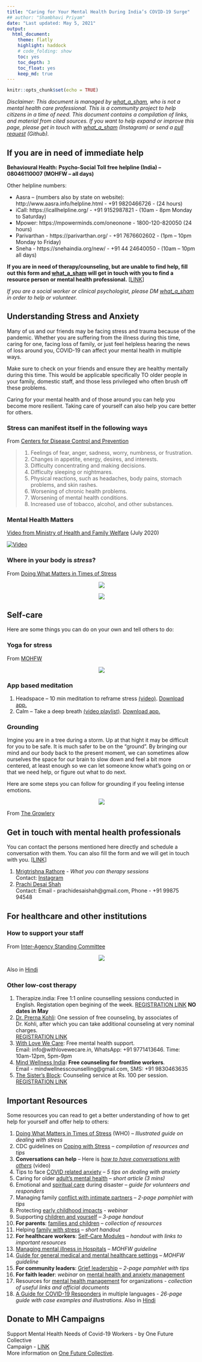 ```yaml
---
title: "Caring for Your Mental Health During India’s COVID-19 Surge"
## author: "Shambhavi Priyam"
date: "Last updated: May 5, 2021"
output:
  html_document:
    theme: flatly
    highlight: haddock
    # code_folding: show
    toc: yes
    toc_depth: 3
    toc_float: yes
    keep_md: true
---
```


```r
knitr::opts_chunk$set(echo = TRUE)
```


_Disclaimer: This document is managed by [what_a_sham](https://www.instagram.com/what_a_sham/), who is not a mental health care professional. This is a community project to help citizens in a time of need. This document contains a compilation of links, and material from cited sources. If you want to help expand or improve this page, please get in touch with [what_a_sham](https://www.instagram.com/what_a_sham/) (Instagram) or send a [pull request]((https://github.com/shambhavipriyam/covid_communityMH)) (Github)._

## If you are in need of immediate help

**Behavioural Health: Psycho-Social Toll free helpline (India) – 08046110007 (MOHFW – all days)**

Other helpline numbers:

  - Aasra – (numbers also by state on website): http://www.aasra.info/helpline.html  - +91 9820466726 - (24 hours) 
  - iCall: https://icallhelpline.org/ - +91 9152987821 - (10am - 8pm Monday to Saturday)
  - Mpower: https://mpowerminds.com/oneonone - 1800-120-820050 (24 hours)
  - Parivarthan - https://parivarthan.org/ - +91 7676602602 - (1pm – 10pm Monday to Friday)
  - Sneha - https://snehaindia.org/new/ - +91 44 24640050 - (10am – 10pm all days)


**If you are in need of therapy/counseling, but are unable to find help, fill out this form and [what_a_sham](https://www.instagram.com/what_a_sham/) will get in touch with you to find a resource person or mental health professional.**
[[LINK](https://forms.gle/1BwEE94jK5uoBAtX6)]

*If you are a social worker or clinical psychologist, please DM [what_a_sham](https://www.instagram.com/what_a_sham/) in order to help or volunteer.*


## Understanding Stress and Anxiety 
Many of us and our friends may be facing stress and trauma because of the pandemic. 
Whether you are suffering from the illness during this time, caring for one, facing loss of family, or just feel helpless hearing the news of loss around you, COVID-19 can affect your mental health in multiple ways. 

Make sure to check on your friends and ensure they are healthy mentally during this time. This would be applicable specifically TO older people in your family, domestic staff, and those less privileged who often brush off these problems.

Caring for your mental health and of those around you can help you become more resilient. 
Taking care of yourself can also help you care better for others.

### Stress can manifest itself in the following ways
From [Centers for Disease Control and Prevention](https://www.cdc.gov/coronavirus/2019-ncov/daily-life-coping/managing-stress-anxiety.html)

  > 1. Feelings of fear, anger, sadness, worry, numbness, or frustration.
  > 2. Changes in appetite, energy, desires, and interests.
  > 3. Difficulty concentrating and making decisions.
  > 4. Difficulty sleeping or nightmares.
  > 5. Physical reactions, such as headaches, body pains, stomach problems, and skin rashes.
  > 6. Worsening of chronic health problems.
  > 7. Worsening of mental health conditions.
  > 8. Increased use of tobacco, alcohol, and other substances.

### Mental Health Matters 
[Video from Ministry of Health and Family Welfare](https://www.youtube.com/watch?v=rJENzEE4xBE) (July 2020)

[![Video](pics/video.png)](https://www.youtube.com/watch?v=rJENzEE4xBE)


### Where in your body is _stress_?
From [Doing What Matters in Times of Stress](https://apps.who.int/iris/bitstream/handle/10665/331901/9789240003910-eng.pdf?sequence=1&isAllowed=y)

<div align="center">
<figure>
<img src="pics/stress_1.png">
<figure>
</div>



<div align="center">
<figure>
<img src="pics/stress_2.png">
<figure>
</div>


## Self-care 

Here are some things you can do on your own and tell others to do:

### Yoga for stress 
From [MOHFW](https://www.mohfw.gov.in/pdf/HCWMentalHealthSupportGuidanceJuly20201.pdf)


<div align="center">
<figure>
<img src="pics/yoga.png">
<figure>
</div>


### App based meditation
1. Headspace – 10 min meditation to reframe stress [(video)](http://youtube.com/watch?v=sG7DBA-mgFY). [Download app.](https://www.headspace.com/headspace-meditation-app)
2. Calm – Take a deep breath [(video playlist)](https://www.youtube.com/watch?v=zilmlTO5i9Q&list=PLgdxvG3Ulbie6EIEToXVPV73_Zf2DiCLl). [Download app.](https://www.calm.com/)

### Grounding 
Imgine you are in a tree during a storm. Up at that hight it may be difficult for you to be safe. It is much safer to be on the "ground".
By bringing our mind and our body back to the present moment, we can sometimes allow ourselves the space for our brain to slow down and feel a bit more centered, at least enough so we can let someone know what's going on or that we need help, or figure out what to do next.

Here are some steps you can follow for grounding if you feeling intense emotions. 


<div align="center">
<figure>
<img src="pics/grounding.png">
<figure>
</div>
From [The Growlery](http://www.tothegrowlery.com/blog/2017/4/18/six-different-types-of-grounding-exercises-for-anxiety-intense-emotions)

## Get in touch with mental health professionals 
You can contact the persons mentioned here directly and schedule a conversation with them. You can also fill the form and we will get in touch with you. [[LINK](https://forms.gle/1BwEE94jK5uoBAtX6)]

1. [Mrigtrishna Rathore](https://www.instagram.com/mrigtrishna_rathore/) - _What you can therapy sessions_<br />
  Contact: [Instagram](https://www.instagram.com/mrigtrishna_rathore/)
2. [Prachi Desai Shah](https://www.instagram.com/prachidesai1410/) <br />
  Contact: Email - prachidesaishah@gmail.com, Phone - +91 99875 94548
  
## For healthcare and other institutions 

### How to support your staff 
From [Inter-Agency Standing Committee](https://interagencystandingcommittee.org/iasc-reference-group-mental-health-and-psychosocial-support-emergency-settings/iasc-guidance-basic-psychosocial-skills-guide-covid-19-responders)

<div align="center">
<figure>
<img src="pics/staff_support.png">
<figure>
</div>

Also in [Hindi](pics/staff_support_HN.png)



### Other low-cost therapy 
1. Therapize.india: Free 1:1 online counselling sessions conducted in English. Registation open begining of the week. [REGISTRATION LINK](https://calendly.com/therapize/probono?month=2021-05) **NO dates in May**
2. [Dr. Prerna Kohli](https://www.instagram.com/drprernakohli.in/): One session of free counseling, by associates of Dr. Kohli, after which you can take additional counseling at very nominal charges. <br />
[REGISTRATION LINK](https://www.mindtribe.in/free-counseling)
3. [With Love We Care](https://withlovewecare.in/): Free mental health support. <br />
Email: info@withlovewecare.in, WhatsApp: +91 9771413646. Time: 10am-12pm, 5pm-9pm
4. [Mind Wellness India](http://mindwellnessindia.com/): **Free counseling for frontline workers**. <br />
Email - mindwellnesscounselling@gmail.com, SMS: +91 9830463635
5. [The Sister's Block](https://www.instagram.com/we.thesistersblock/): Counseling service at Rs. 100 per session. <br />
[REGISTRATION LINK](https://forms.gle/PGP2KGCMjjj8XHQD8)

## Important Resources 
Some resources you can read to get a better understanding of how to get help for yourself and offer help to others: 

1. [Doing What Matters in Times of Stress](https://apps.who.int/iris/bitstream/handle/10665/331901/9789240003910-eng.pdf?sequence=1&isAllowed=y) (WHO) – _Illustrated guide on dealing with stress_
2. CDC guidelines on [Coping with Stress](https://www.cdc.gov/coronavirus/2019-ncov/daily-life-coping/managing-stress-anxiety.html) – _compilation of resources and tips_ 
3. **Conversations can help** – Here is [_how to have conversations with others_](https://howrightnow.org/talk) (video)
4. Tips to face [COVID related anxiety](https://www.allencomm.com/courses/covid19_5_tips_to_face_your_anxiety/index.html) – _5 tips on dealing with anxiety_
5. Caring for older [adult’s mental health](https://afsp.org/story/covid-19-we-must-care-for-older-adults-mental-health) – _short article (3 mins)_ 
6. Emotional and [spiritual care](https://3hb3e83lj75i1iikjx1wkj2o-wpengine.netdna-ssl.com/wp-content/uploads/light_our_way_2018_final-published-copy.pdf) during disaster – _guide for volunteers and responders_
7. Managing family [conflict with intimate partners](https://www.cstsonline.org/assets/media/documents/CSTS_FS_Managing_Family_Conflict_While_Home.pdf) – _2-page pamphlet with tips_
8. Protecting [early childhood impacts](https://developingchild.harvard.edu/resources/protecting-our-children-covid-19s-impact-on-early-childhood-and-aces/?utm_source=newsletter&utm_medium=email&utm_campaign=september_2020) - _webinar_
9. Supporting [children and yourself](https://46y5eh11fhgw3ve3ytpwxt9r-wpengine.netdna-ssl.com/wp-content/uploads/2020/04/COVID-19_for_families_FINAL.pdf) – _3-page handout_ 
10.	**For parents**: [families and children](https://childmind.org/coping-during-covid-19-resources-for-parents/) – _collection of resources_
11.	Helping [family with stress](https://www.atsdr.cdc.gov/emes/health_professionals/documents/relocationstress_508.pdf) – _short handout_
12.	**For healthcare workers**: [Self-Care Modules](https://files.asprtracie.hhs.gov/documents/aspr-tracie-dbh-self-care-for-healthcare-workers-modules-description-final-8-19-19.pdf) – _handout with links to important resources_
13.	[Managing mental illness in Hospitals](https://www.mohfw.gov.in/pdf/GuidelinesforDeliveryofMentalMentalHealthcareServicesduringtheCOVID19.pdf) – _MOHFW guideline_ 
14.	[Guide for general medical and mental healthcare settings](https://www.mohfw.gov.in/pdf/COVID19Final2020ForOnline9July2020.pdf) – _MOHFW guideline_
15.	**For community leaders**: [Grief leadership](https://www.cstsonline.org/assets/media/documents/CSTS_FS_Grief_Leadership_During_COVID19.pdf) – _2-page pamphlet with tips_
16.	**For faith leader**: _webinar_ on [mental health and anxiety management](https://www.youtube.com/watch?v=8HJ7q-xs7_U) 
17. Resources for [mental health management](https://www.mhinnovation.net/cross-cutting-resources) for organizations - _collection of useful links and official documents_
18. [A Guide for COVID-19 Responders](https://interagencystandingcommittee.org/iasc-reference-group-mental-health-and-psychosocial-support-emergency-settings/iasc-guidance-basic-psychosocial-skills-guide-covid-19-responders) in multiple languages - _26-page guide with case examples and illustrations_. Also in [Hindi](https://interagencystandingcommittee.org/system/files/2021-02/Basic%20Psychosocial%20Skills-%20A%20Guide%20for%20COVID-19%20Responders%20%28Hindi%29.pdf)


## Donate to MH Campaigns
Support Mental Health Needs of Covid-19 Workers - by One Future Collective <br />
Campaign - [LINK](https://www.ourdemocracy.in/Campaign/covid19mentalhealth) <br />
More information on [One Future Collective](https://drive.google.com/file/d/1KKsC1mKVpdM5bVbvEuqzydllfCh8T05h/view).